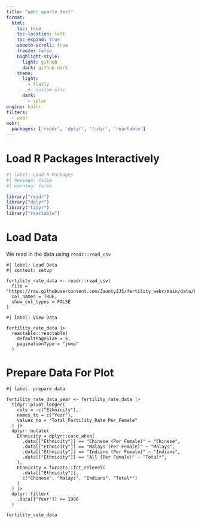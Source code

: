 ---
title: "webr_quarto_test"
format:
  html:
    toc: true
    toc-location: left
    toc-expand: true
    smooth-scroll: true
    freeze: false
    highlight-style:
      light: github
      dark: github-dark
    theme:
      light:
        - flatly
        #- custom.scss
      dark:
        - solar
engine: knitr
filters:
  - webr
webr:
  packages: ['readr', 'dplyr', 'tidyr', 'reactable']
---

# Load R Packages Interactively

```{r}
#| label: Load R Packages
#| message: false
#| warning: false

library("readr")
library("dplyr")
library("tidyr")
library("reactable")
```

# Load Data

We read in the data using `readr::read_csv`

```{webr-r}
#| label: Load Data
#| context: setup

fertility_rate_data <- readr::read_csv(
  file = "https://raw.githubusercontent.com/JauntyJJS/fertility_webr/main/data/Fertility%20Rate%20By%20Ethnic%20Group%2C%20Yearly.csv",
  col_names = TRUE,
  show_col_types = FALSE
)

```


```{webr-r}
#| label: View Data

fertility_rate_data |> 
  reactable::reactable(
    defaultPageSize = 5,
    paginationType = "jump"
  )
```

# Prepare Data For Plot

```{webr-r}
#| label: prepare data

fertility_rate_data_year <- fertility_rate_data |> 
  tidyr::pivot_longer(
    cols = -c("Ethnicity"),
    names_to = c("Year"),
    values_to = "Total_Fertility_Rate_Per_Female"
  ) |> 
  dplyr::mutate(
    Ethnicity = dplyr::case_when(
      .data[["Ethnicity"]] == "Chinese (Per Female)" ~ "Chinese",
      .data[["Ethnicity"]] == "Malays (Per Female)" ~ "Malays",
      .data[["Ethnicity"]] == "Indians (Per Female)" ~ "Indians",
      .data[["Ethnicity"]] == "All (Per Female)" ~ "Total*",
    ),
    Ethnicity = forcats::fct_relevel(
      .data[["Ethnicity"]],
      c("Chinese", "Malays", "Indians", "Total*")
    )
  ) |> 
  dplyr::filter(
    .data[["Year"]] >= 1980
  )

fertility_rate_data
```
